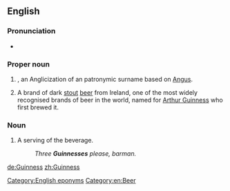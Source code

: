 ==English==

===Pronunciation===
* {{IPA|/ˈɡɪnɪs/|lang=en}}

===Proper noun===
{{en-proper noun|Guinnesses}}

# {{label|en|countable}} {{surname|from=Irish|dot=}}, an Anglicization of an {{etyl|ga|en}} patronymic surname based on [[Angus]].
# {{label|en|uncountable}} A brand of dark [[stout]] [[beer]] from Ireland, one of the most widely recognised brands of beer in the world, named for [[w:Arthur Guinness|Arthur Guinness]] who first brewed it.

===Noun===
{{en-noun|es}}

# {{label|en|countable}} A serving of the beverage.
#: ''Three '''Guinnesses''' please, barman.''

[[Category:English eponyms]]
[[Category:en:Beer]]

[[de:Guinness]]
[[zh:Guinness]]